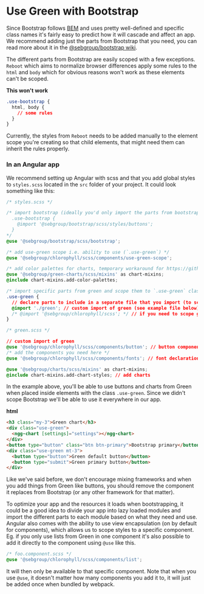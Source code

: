 
<Meta title="Use cases/Mixing frameworks/Use Green with Bootstrap" />

# Use Green with Bootstrap

Since Bootstrap follows [BEM](http://getbem.com/) and uses pretty well-defined and specific class names it's fairly easy to predict how it will cascade and affect an app.
We recommend adding just the parts from Bootstrap that you need, you can read more about it in the [@sebgroup/bootstrap wiki](https://github.com/sebgroup/bootstrap/wiki/Don't-want-to-load-all-of-bootstrap%3F).

The different parts from Bootstrap are easily scoped with a few exceptions. `Reboot` which aims to normalize browser differences apply some rules to the `html` and `body` which for obvious reasons won't work as these elements can't be scoped.

**This won't work**

```css
.use-bootstrap {
  html, body {
    // some rules
  }
}
```

Currently, the styles from `Reboot` needs to be added manually to the element scope you're creating so that child elements, that might need them can inherit the rules properly.

### In an Angular app

We recommend setting up Angular with scss and that you add global styles to `styles.scss` located in the `src` folder of your project.
It could look something like this:

```css
/* styles.scss */

/* import bootstrap (ideally you'd only import the parts from bootstrap you use and scope them like this:
  .use-bootstrap {
    @import '@sebgroup/bootstrap/scss/styles/buttons';
  }
*/
@use '@sebgroup/bootstrap/scss/bootstrap';

/* add use-green scope i.e. ability to use (`.use-green`) */
@use '@sebgroup/chlorophyll/scss/components/use-green-scope';

/* add color palettes for charts, temporary workaround for https://github.com/sebgroup/green/issues/357  */
@use '@sebgroup/green-charts/scss/mixins' as chart-mixins;
@include chart-mixins.add-color-palettes;

/* import specific parts from green and scope them to `.use-green` class */
.use-green {
  // declare parts to include in a separate file that you import (to scope it to .use-green), we only use one @import here to avoid code duplication of sass modules
  @import './green'; // custom import of green (see example file below)
  /* @import '@sebgroup/chlorophyll/scss'; */ // if you need to scope green and want everything
}
```

```css
/* green.scss */

// custom import of green
@use '@sebgroup/chlorophyll/scss/components/button'; // button component(s)
/* add the components you need here */
@use '@sebgroup/chlorophyll/scss/components/fonts'; // font declaration (not really needed in this scenario since we'll get the font from bootstrap too)

@use '@sebgroup/charts/scss/mixins' as chart-mixins;
@include chart-mixins.add-chart-styles; // add charts
```

In the example above, you'll be able to use buttons and charts from Green when placed inside elements with the class `.use-green`. Since we didn't scope Bootstrap we'll be able to use it everywhere in our app.

**html**

```html
<h3 class="my-3">Green chart</h3>
<div class="use-green">
  <ngg-chart [settings]="settings"></ngg-chart>
</div>
<button type="button" class="btn btn-primary">Bootstrap primary</button>
<div class="use-green mt-3">
  <button type="button">Green default button</button>
  <button type="submit">Green primary button</button>
</div>
```

Like we've said before, we don't encourage mixing frameworks and when you add things from Green like buttons, you should remove the component it replaces from Bootstrap (or any other framework for that matter).

To optimize your app and the resources it loads when bootstrapping, it could be a good idea to divide your app into lazy loaded modules and import the different parts to each module based on what they need and use. Angular also comes with the ability to use view encapsulation (on by default for components), which allows us to scope styles to a specific component. Eg. if you only use lists from Green in one component it's also possible to add it directly to the component using `@use` like this.

```css
/* foo.component.scss */
@use '@sebgroup/chlorophyll/scss/components/list';
```

It will then only be available to that specific component. Note that when you use `@use`, it doesn't matter how many components you add it to, it will just be added once when bundled by webpack.

